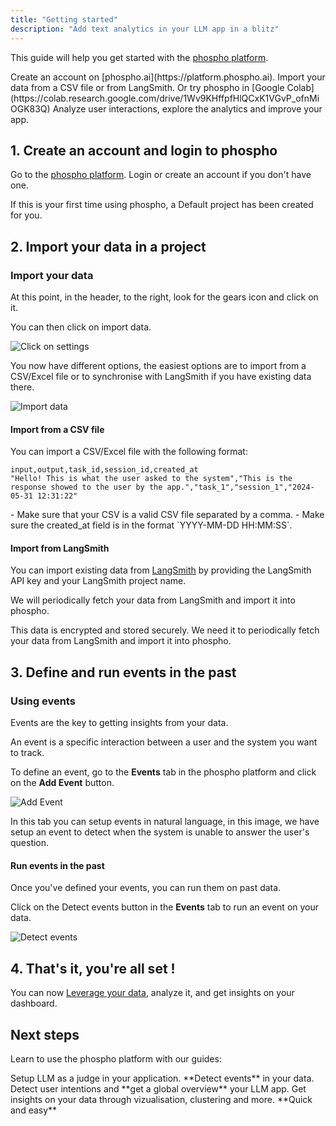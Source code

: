 ```yaml
---
title: "Getting started"
description: "Add text analytics in your LLM app in a blitz"
---
```


This guide will help you get started with the [phospho platform](https://platform.phospho.ai).

<Steps>
  <Step title="Create your phospho account">
    Create an account on [phospho.ai](https://platform.phospho.ai).
  </Step>
  <Step title="Import your data in a project">
    Import your data from a CSV file or from LangSmith. Or try phospho in [Google Colab](https://colab.research.google.com/drive/1Wv9KHffpfHlQCxK1VGvP_ofnMiOGK83Q)
  </Step>
  <Step title="Setup events, and get insights on your dashboard">
    Analyze user interactions, explore the analytics and improve
    your app.
  </Step>
</Steps>

## 1. Create an account and login to phospho

Go to the [phospho platform](https://platform.phospho.ai/). Login or create an account if you don't have one.

<Info>
If this is your first time using phospho, a Default project has been created for you.
</Info>

## 2. Import your data in a project

### Import your data

At this point, in the header, to the right, look for the gears icon and click on it. 

You can then click on import data.

![Click on settings](../images/guides/getting_started/settings.png)

You now have different options, the easiest options are to import from a CSV/Excel file or to synchronise with LangSmith if you have existing data there.

![Import data](../images/guides/getting_started/import_data.png)

#### Import from a CSV file

You can import a CSV/Excel file with the following format:

```csv
input,output,task_id,session_id,created_at
"Hello! This is what the user asked to the system","This is the response showed to the user by the app.","task_1","session_1","2024-05-31 12:31:22"
```

<Info>
- Make sure that your CSV is a valid CSV file separated by a comma. 
- Make sure the created_at field is in the format `YYYY-MM-DD HH:MM:SS`.
</Info>

#### Import from LangSmith

You can import existing data from [LangSmith](https://smith.langchain.com) by providing the LangSmith API key and your LangSmith project name.

We will periodically fetch your data from LangSmith and import it into phospho.

<Note>
This data is encrypted and stored securely. We need it to periodically fetch your data from LangSmith and import it into phospho.
</Note>

## 3. Define and run events in the past

### Using events

Events are the key to getting insights from your data. 

An event is a specific interaction between a user and the system you want to track.

To define an event, go to the **Events** tab in the phospho platform and click on the **Add Event** button.

![Add Event](../images/guides/getting_started/add_event.png)

In this tab you can setup events in natural language, in this image, we have setup an event to detect when the system is unable to answer the user's question.

#### Run events in the past

Once you've defined your events, you can run them on past data.

Click on the Detect events button in the **Events** tab to run an event on your data.

![Detect events](../images/guides/getting_started/detect_events.png)

## 4. That's it, you're all set !

You can now [Leverage your data](/guides/leveraging-your-data), analyze it, and get insights on your dashboard.

## Next steps

Learn to use the phospho platform with our guides:

<CardGroup>
  <Card title="LLM as a judge" href="/guides/LLM-judge">
    Setup LLM as a judge in your application. **Detect events** in your data.
  </Card>
  <Card title="User Intentions" href="/guides/user-intentions">
    Detect user intentions and **get a global overview** your LLM app.
  </Card>
  <Card title="Understand your data" href="/guides/understand-your-data">
    Get insights on your data through vizualisation, clustering and more.
    **Quick and easy**
  </Card>
</CardGroup>
